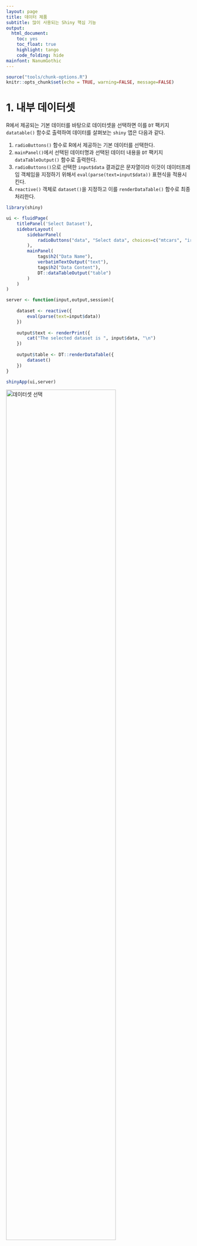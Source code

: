 ```yaml
---
layout: page
title: 데이터 제품
subtitle: 많이 사용되는 Shiny 핵심 기능
output:
  html_document: 
    toc: yes
    toc_float: true
    highlight: tango
    code_folding: hide
mainfont: NanumGothic
---
```


``` r
source("tools/chunk-options.R")
knitr::opts_chunk$set(echo = TRUE, warning=FALSE, message=FALSE)
```


# 1. 내부 데이터셋 {#internal-dataset}

R에서 제공되는 기본 데이터를 바탕으로 데이터셋을 선택하면 이를 `DT` 팩키지 `datatable()` 함수로 출력하여 
데이터를 살펴보는 `shiny` 앱은 다음과 같다.

1. `radioButtons()` 함수로 R에서 제공하는 기본 데이터를 선택한다.
1. `mainPanel()`에서 선택된 데이터명과 선택된 데이터 내용을 `DT` 팩키지 `dataTableOutput()` 함수로 출력한다.
1. `radioButtons()`으로 선택한 `input$data` 결과값은 문자열이라 이것이 데이터프레임 객체임을 지정하기 위해서 `eval(parse(text=input$data))` 표현식을 적용시킨다.
1. `reactive()` 객체로 `dataset()`을 지정하고 이를 `renderDataTable()` 함수로 최종처리한다.

``` r
library(shiny)

ui <- fluidPage(
    titlePanel('Select Dataset'),
    sidebarLayout(
        sidebarPanel(
            radioButtons("data", "Select data", choices=c("mtcars", "iris", "rock", "airquality", "diamonds"))
        ),
        mainPanel(
            tags$h2("Data Name"),
            verbatimTextOutput("text"),
            tags$h2("Data Content"),
            DT::dataTableOutput("table")
        )
    )
)

server <- function(input,output,session){
    
    dataset <- reactive({
        eval(parse(text=input$data))
    })
    
    output$text <- renderPrint({
        cat("The selected dataset is ", input$data, "\n")
    })
    
    output$table <- DT::renderDataTable({
        dataset()
    })
}

shinyApp(ui,server)
```

<img src="fig/shiny-feature-dataset.png" alt="데이터셋 선택" width="77%" />

# 2. 조건부 패널(Conditional Panel) {#conditional-panel}

한정된 화면에 다수 정보를 보여줄 때 스크롤하지 않고 조건에 따라 분석결과를 출력해 내면 좋을 듯 하고 사실 많이 사용하는 기능이다.
이를 위해서 `conditionalPanel()` 함수를 사용하고, `condition =` 인자를 지정하면 조건이 만족될 때만 `*Output()`을 보여줄 수 있다. 

``` r
library(shiny)

ui <- fluidPage(
    titlePanel('Conditional Panel'),
    sidebarLayout(
        sidebarPanel(
            radioButtons("data", "Select data", choices=c("mtcars", "iris", "rock", "airquality", "diamonds")),
            checkboxInput("showtable","Show data Table", value=TRUE)
        ),8
        mainPanel(
            tags$h2("Data Name"),
            verbatimTextOutput("text"),
            
            tags$h2("Data Content"),
            conditionalPanel(condition = "input.showtable == true",
                DT::dataTableOutput("table")
            )
        )
    )
)

server <- function(input,output,session){
    
    dataset <- reactive({
          eval(parse(text=input$data))
    })
    
    output$text <- renderPrint({
        cat("The selected dataset is ", input$data, "\n")
    })
    
    output$table <- DT::renderDataTable({
        dataset()
    })
}

shinyApp(ui,server)
```

<img src="fig/shiny-feature-conditional-panel.png" alt="조건부 패널" width="97%" />


# 3. UI 갱신 {#update-ui}

데이터셋 선정에 이어 모형을 개발할 때 종속변수와 독립/설명변수 지정이 필수적이다.
이를 위해서 `updateSelectInput()` 함수를 사용해서 UI를 갱신한다.

1. 종속변수는 `input$data`에 따라 변경이 생긴다.
1. 데이터셋 변경사항은 `observeEvent()` 함수로 주시하고 있다가 데이터셋에 변경사항이 생기면 이를 변경한다.
1. 설명변수는 데이터셋의 변경과 함께 종속변수 변경이 수반된다. `observeEvent()` 함수로 종속변수 변경사항을 주시하고 있다가 전체 변수중에서 종속변수를 뺀 것을 독립변수로 채워넣는다.

``` r
library(shiny)

ui <- fluidPage(
    titlePanel('Update UI'),
    sidebarLayout(
        sidebarPanel(
            wellPanel(
                radioButtons("data", "Select data", choices=c("mtcars", "iris", "rock", "airquality", "diamonds"), selected="iris"),
                checkboxInput("showtable","Show data Table", value=TRUE)
            ), 
            wellPanel(
                selectInput('y', 'Response variable', choices = c("")),
                selectInput('x', 'Explanatory variable(s)', choices = c(""), multiple=TRUE)
            )
        ),
        mainPanel(
            tags$h2("Data Name"),
            verbatimTextOutput("text"),
            
            tags$h2("Data Content"),
            conditionalPanel(condition = "input.showtable == true",
                DT::dataTableOutput("table")
            )
        )
    )
)

server <- function(input,output,session){
    # 1. dataset -----
    dataset <- reactive({
          eval(parse(text=input$data))
    })
    
    # 2. UI update -----
    observeEvent(input$data,{
        updateSelectInput(session,"y", choices = colnames(dataset()))  
    })
    
    observeEvent(input$y,{
        x_var <- setdiff(colnames(dataset()), input$y)
        updateSelectInput(session,"x", choices = x_var)  
    })
    
    # 3. Regression Formula -----
    reg_formula <- reactive({
        reg_formula <- vector("character", 0)
        
        if(length(input$x) > 0) {
            reg_formula <- paste0(input$y, "~", stringr::str_c(input$x, collapse="+"))
        }
    })
    
    # 3. Rendering -----
    output$text <- renderPrint({
        cat("The selected dataset is ", input$data, "\n")
        cat("Regression Formula ", reg_formula(), "\n")
    })
    
    output$table <- DT::renderDataTable({
        dataset()
    })
    
    
}

shinyApp(ui,server)
```

<img src="fig/shiny-feature-update-ui.png" alt="UI 갱신" width="77%" />


# 4. 이미지 추가 {#add-image}

`shiny` 앱에 이미지나 동영상을 추가하고자 할 때 앱 아래 **`wwww` 디렉토리**를 만들고 이미지 파일(`xwMOOC.png`, `shiny.png`, `RStudio.png`)을 
넣게되면 `img()` 함수로 불러 앱의 일부로 추가할 수 있다. 맹숭맹숭하게 `shiny` 앱을 만드는 것과 비교하여 차별점을 둘 수 있는 점이기도 하다.


``` r
library(shiny)

ui <- fluidPage(
    titlePanel('Update UI'),
    sidebarLayout(
        sidebarPanel(
            wellPanel(
                radioButtons("data", "Select data", choices=c("mtcars", "iris", "rock", "airquality", "diamonds"), selected="iris"),
                checkboxInput("showtable","Show data Table", value=TRUE)
            ), 
            wellPanel(
                selectInput('y', 'Response variable', choices = c("")),
                selectInput('x', 'Explanatory variable(s)', choices = c(""), multiple=TRUE)
            ),
            # Built with Shiny by RStudio
            br(), br(),
            h5(img(src = "xwMOOC.png", height = "30px"), "Built with",
               img(src = "shiny.png", height = "20px"), "and" ,img(src = "RStudio.png", height = "15px"),
               ".")
        ),
        mainPanel(
            tags$h2("Data Name"),
            verbatimTextOutput("text"),
            
            tags$h2("Data Content"),
            conditionalPanel(condition = "input.showtable == true",
                DT::dataTableOutput("table")
            )
        )
    )
)

server <- function(input,output,session){
    # 1. dataset -----
    dataset <- reactive({
          eval(parse(text=input$data))
    })
    
    # 2. UI update -----
    observeEvent(input$data,{
        updateSelectInput(session,"y", choices = colnames(dataset()))  
    })
    
    observeEvent(input$y,{
        x_var <- setdiff(colnames(dataset()), input$y)
        updateSelectInput(session,"x", choices = x_var)  
    })
    
    # 3. Regression Formula -----
    reg_formula <- reactive({
        reg_formula <- vector("character", 0)
        
        if(length(input$x) > 0) {
            reg_formula <- paste0(input$y, "~", stringr::str_c(input$x, collapse="+"))
        }
    })
    
    # 3. Rendering -----
    output$text <- renderPrint({
        cat("The selected dataset is ", input$data, "\n")
        cat("Regression Formula ", reg_formula(), "\n")
    })
    
    output$table <- DT::renderDataTable({
        dataset()
    })
    
    
}

shinyApp(ui,server)
```

<img src="fig/shiny-feature-add-image.png" alt="이미지 추가" width="77%" />

# 5. 대쉬보드 개발 {#shiny-dashboard}

개발된 `shiny` 앱을 거의 대부분 재사용해서 간단히 `shinydashboard`로 탈바꿈할 수 있다.

1. `wellPanel()`에 색상을 적용해서 흰색 글씨가 잘보이게 한다.
1. `tabBox()`를 통해 데이터 관련 내용을 탭에 나열되도록 조치를 한다.
1. `ggplot`을 통해 종속변수와 독립변수 시각화를 할 때 `aes_string()`을 사용해서 `input$x`, `input$y`를 인자값으로 넘겨준다.

``` r
library(shinydashboard)
library(tidyverse)

# 1. Header ------
header <- dashboardHeader(title = "Menu Selection")

# 2. Sidebar ------
sidebar <- dashboardSidebar(
    sidebarMenu(
            wellPanel(style = "background-color: #0090ff",
                radioButtons("data", "Select data", choices=c("mtcars", "iris", "rock", "airquality", "diamonds"), selected="iris"),
                checkboxInput("showtable","Show data Table", value=TRUE)
            ), 
            wellPanel(style = "background-color: #0090ff",
                selectInput('y', 'Response variable', choices = c("")),
                selectInput('x', 'Explanatory variable(s)', choices = c(""), multiple=FALSE)
            ),
            # Built with Shiny by RStudio
            br(), br(),
            h5(img(src = "xwMOOC.png", height = "30px"), "Built with",
               img(src = "shiny.png", height = "20px"), "and" ,img(src = "RStudio-Logo-Blue-Gray.png", height = "15px"),
               ".")
        )
)

# 3. Body ------
body <- dashboardBody(
    tabBox(width = 12, 
        tabPanel("dataset_name",
                tags$h2("Data Name"),
                verbatimTextOutput("text")
        ),
        tabPanel("dataset_content",
                tags$h2("Dataset Content"),
                conditionalPanel(condition = "input.showtable == true",
                                 DT::dataTableOutput("table")
                )
        ),
        tabPanel("dataset_plot",
                 tags$h2("Dataset Plot"),
                 plotOutput("plot")
        )
    )
)

ui <- dashboardPage(header, sidebar, body, skin = "blue")

server <- function(input,output,session){
    # 1. dataset -----
    dataset <- reactive({
          eval(parse(text=input$data))
    })
    
    # 2. UI update -----
    observeEvent(input$data,{
        updateSelectInput(session,"y", choices = colnames(dataset()))  
    })
    
    observeEvent(input$y,{
        x_var <- setdiff(colnames(dataset()), input$y)
        updateSelectInput(session,"x", choices = x_var)  
    })
    
    # 3. Regression Formula -----
    reg_formula <- reactive({
        reg_formula <- vector("character", 0)
        
        if(length(input$x) > 0) {
            reg_formula <- paste0(input$y, "~", stringr::str_c(input$x, collapse="+"))
        }
    })
    
    # 4. Data Set & Regression Model -----
    output$text <- renderPrint({
        cat("The selected dataset is ", input$data, "\n")
        cat("Regression Formula ", reg_formula(), "\n")
    })
    
    # 5. Data Set Display -----
    output$table <- DT::renderDataTable({
        dataset()
    })

    # 6. Render Plot -----
    output$plot <- renderPlot({
        req(input$x)
        req(input$y)
        
        ggplot(dataset(), aes_string(input$y, input$x)) +
            geom_point() +
            geom_smooth(method="lm")
    })

}

shinyApp(ui,server)
```

<img src="fig/shiny-feature-dashboard.png" alt="shiny 대쉬보드" width="77%" />

# 6. 대쉬보드 메뉴 도입 {#shiny-dashboard-menu}

대쉬보드가 만들고나서 좌측에 메뉴를 도입해보자. 

- sidebarMenu() 함수에 `id = "menu"`를 부여하여 메뉴를 클릭했을 때 추적할 수 있게 한다.
- `menuItem()` 함수에 메뉴를 추가한다.
- `box()` 함수에 설정을 해서 가독성을 높인다.
    - `width = 10, title = "Data Name", status = "primary", solidHeader = TRUE,`

``` r
library(shinydashboard)
library(tidyverse)

# 1. Header ------
header <- dashboardHeader(title = "xwMOOC Dashboard")

# 2. Sidebar ------
sidebar <- dashboardSidebar(
    sidebarMenu(id = "menu",
        wellPanel(style = "background-color: #081730",
            menuItem(" Data", tabName = "data_menu", icon = icon(name = "table")),
                radioButtons("data", "Select data", choices=c("mtcars", "iris", "rock", "airquality", "diamonds"), selected="iris"),
                checkboxInput("showtable","Show data Table", value=TRUE)
        ),
        wellPanel(style = "background-color: #081730",
            menuItem(" Variable", tabName = "var_menu", icon = icon(name = "columns")),
                selectInput('y', 'Response variable', choices = c("")),
                selectInput('x', 'Explanatory variable(s)', choices = c(""), multiple=FALSE)
        ),
    
        # Built with Shiny by RStudio
        br(), br(),
        h5(img(src = "xwMOOC.png", height = "30px"), "Built with",
           img(src = "shiny.png", height = "20px"), "and" ,img(src = "RStudio-Logo-Blue-Gray.png", height = "15px"),
           ".")
    )
)

# 3. Body ------
body <- dashboardBody(
    
    box(width = 10, title = "Data Name", status = "primary", solidHeader = TRUE,
        verbatimTextOutput("text")
    ),
    
    box(width = 10, title = "Dataset Content", status = "primary", solidHeader = TRUE,
        conditionalPanel(condition = "input.showtable == true",
                         DT::dataTableOutput("table")
        )
    ),
    
    box(width = 10, title = "Visualization", status = "primary", solidHeader = TRUE,
            plotOutput("plot")
    )
)

ui <- dashboardPage(header, sidebar, body, skin = "blue")

server <- function(input,output,session){
    # 1. dataset -----
    dataset <- reactive({
          eval(parse(text=input$data))
    })
    
    # 2. UI update -----
    observeEvent(input$data,{
        updateSelectInput(session,"y", choices = colnames(dataset()))  
    })
    
    observeEvent(input$y,{
        x_var <- setdiff(colnames(dataset()), input$y)
        updateSelectInput(session,"x", choices = x_var)  
    })
    
    # 3. Regression Formula -----
    reg_formula <- reactive({
        reg_formula <- vector("character", 0)
        
        if(length(input$x) > 0) {
            reg_formula <- paste0(input$y, "~", stringr::str_c(input$x, collapse="+"))
        }
    })
    
    # 4. Data Set & Regression Model -----
    output$text <- renderPrint({
        cat("The selected dataset is ", input$data, "\n")
        cat("Regression Formula ", reg_formula(), "\n")
        cat("Menu Item selected: ", input$menu)
    })
    
    # 5. Data Set Display -----
    output$table <- DT::renderDataTable({
        dataset()
    })

    # 6. Render Plot -----
    output$plot <- renderPlot({
        req(input$x)
        req(input$y)
        
        ggplot(dataset(), aes_string(input$y, input$x)) +
            geom_point() +
            geom_smooth(method="lm")
    })

}

shinyApp(ui,server)

```

<img src="fig/shiny-feature-dashboard-menu.png" alt="메뉴 도입" width="77%" />

# 7. 대쉬보드 조건부 패널 {#shiny-dashboard-conditional}

대쉬보드가 만들고나서 좌측에 메뉴를 도입했으니, 이제 조건부 패널(conditional panel)을 사용해서 
해당 메뉴가 클릭되었을 때만 결과값이 나오도록 작업을 한다.


``` r
library(shinydashboard)
library(tidyverse)

# 1. Header ------
header <- dashboardHeader(title = "xwMOOC Dashboard")

# 2. Sidebar ------
sidebar <- dashboardSidebar(
    sidebarMenu(id = "menu",
        wellPanel(style = "background-color: #081730",
        menuItem(" Data", tabName = "data_menu", icon = icon(name = "table")),
            radioButtons("data", "Select data", choices=c("mtcars", "iris", "rock", "airquality", "diamonds"), selected="iris"),
            checkboxInput("showtable","Show data Table", value=TRUE)
        ),
        wellPanel(style = "background-color: #081730",
            menuItem(" Variable", tabName = "var_menu", icon = icon(name = "columns")),
                selectInput('y', 'Response variable', choices = c("")),
                selectInput('x', 'Explanatory variable(s)', choices = c(""), multiple=FALSE)
        ),
    
        # Built with Shiny by RStudio
        br(), br(),
        h5(img(src = "xwMOOC.png", height = "30px"), "Built with",
           img(src = "shiny.png", height = "20px"), "and" ,img(src = "RStudio-Logo-Blue-Gray.png", height = "15px"),
           ".")
    )
)

# 3. Body ------
body <- dashboardBody(
    
    conditionalPanel(condition = "input.menu == 'data_menu'", 
        box(width = 10, title = "Data Name", status = "primary", solidHeader = TRUE,
            verbatimTextOutput("text")
        )
    ),
    
    conditionalPanel(condition = "input.menu == 'var_menu'", 
        box(width = 8, title = "Dataset Content", status = "primary", solidHeader = TRUE,
            conditionalPanel(condition = "input.showtable == true",
                             DT::dataTableOutput("table")
            )
        ),
        
        box(width = 4, title = "Visualization", status = "primary", solidHeader = TRUE,
                plotOutput("plot")
        )
    )
)

ui <- dashboardPage(header, sidebar, body, skin = "blue")

server <- function(input,output,session){
    # 1. dataset -----
    dataset <- reactive({
          eval(parse(text=input$data))
    })
    
    # 2. UI update -----
    observeEvent(input$data,{
        updateSelectInput(session,"y", choices = colnames(dataset()))  
    })
    
    observeEvent(input$y,{
        x_var <- setdiff(colnames(dataset()), input$y)
        updateSelectInput(session,"x", choices = x_var)  
    })
    
    # 3. Regression Formula -----
    reg_formula <- reactive({
        reg_formula <- vector("character", 0)
        
        if(length(input$x) > 0) {
            reg_formula <- paste0(input$y, "~", stringr::str_c(input$x, collapse="+"))
        }
    })
    
    # 4. Data Set & Regression Model -----
    output$text <- renderPrint({
        cat("The selected dataset is ", input$data, "\n")
        cat("Regression Formula ", reg_formula(), "\n")
        cat("Menu Item selected: ", input$menu)
    })
    
    # 5. Data Set Display -----
    output$table <- DT::renderDataTable({
        dataset()
    })

    # 6. Render Plot -----
    output$plot <- renderPlot({
        req(input$x)
        req(input$y)
        
        ggplot(dataset(), aes_string(input$y, input$x)) +
            geom_point() +
            geom_smooth(method="lm")
    })

}

shinyApp(ui,server)
```

<img src="fig/shiny-feature-dashboard-conditional.png" alt="메뉴 도입" width="77%" />

